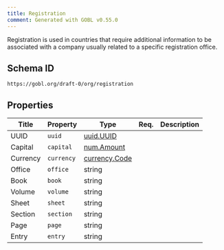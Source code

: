 ```yaml
---
title: Registration
comment: Generated with GOBL v0.55.0
---
```


Registration is used in countries that require additional information to be associated with a company usually related to a specific registration office.

## Schema ID

`https://gobl.org/draft-0/org/registration`

## Properties

| Title    | Property   | Type                                    | Req. | Description |
|----------|------------|-----------------------------------------|------|-------------|
| UUID     | `uuid`     | [uuid.UUID](/draft-0/uuid/uuid)         |      |             |
| Capital  | `capital`  | [num.Amount](/draft-0/num/amount)       |      |             |
| Currency | `currency` | [currency.Code](/draft-0/currency/code) |      |             |
| Office   | `office`   | string                                  |      |             |
| Book     | `book`     | string                                  |      |             |
| Volume   | `volume`   | string                                  |      |             |
| Sheet    | `sheet`    | string                                  |      |             |
| Section  | `section`  | string                                  |      |             |
| Page     | `page`     | string                                  |      |             |
| Entry    | `entry`    | string                                  |      |             |

